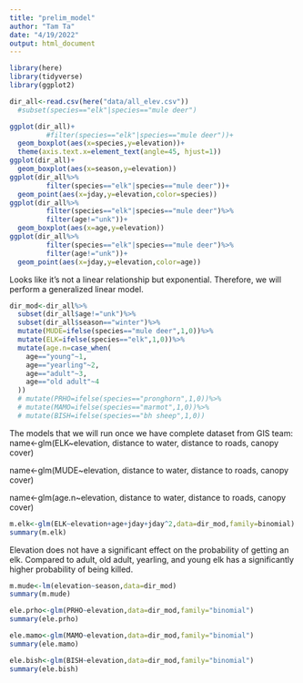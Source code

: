 ```yaml
---
title: "prelim_model"
author: "Tam Ta"
date: "4/19/2022"
output: html_document
---
```


```r
library(here)
library(tidyverse)
library(ggplot2)
```

```r
dir_all<-read.csv(here("data/all_elev.csv"))
  #subset(species=="elk"|species=="mule deer")
```

```r
ggplot(dir_all)+
         #filter(species=="elk"|species=="mule deer"))+
  geom_boxplot(aes(x=species,y=elevation))+
  theme(axis.text.x=element_text(angle=45, hjust=1))
ggplot(dir_all)+
  geom_boxplot(aes(x=season,y=elevation))
ggplot(dir_all%>%
         filter(species=="elk"|species=="mule deer"))+
  geom_point(aes(x=jday,y=elevation,color=species))
ggplot(dir_all%>%
         filter(species=="elk"|species=="mule deer")%>%
         filter(age!="unk"))+
  geom_boxplot(aes(x=age,y=elevation))
ggplot(dir_all%>%
         filter(species=="elk"|species=="mule deer")%>%
         filter(age!="unk"))+
  geom_point(aes(x=jday,y=elevation,color=age))
```
Looks like it's not a linear relationship but exponential. Therefore, we will perform a generalized linear model.

```r
dir_mod<-dir_all%>%
  subset(dir_all$age!="unk")%>%
  subset(dir_all$season=="winter")%>%
  mutate(MUDE=ifelse(species=="mule deer",1,0))%>%
  mutate(ELK=ifelse(species=="elk",1,0))%>%
  mutate(age.n=case_when(
    age=="young"~1,
    age=="yearling"~2,
    age=="adult"~3,
    age=="old adult"~4
  ))
  # mutate(PRHO=ifelse(species=="pronghorn",1,0))%>%
  # mutate(MAMO=ifelse(species=="marmot",1,0))%>%
  # mutate(BISH=ifelse(species=="bh sheep",1,0))
```
The models that we will run once we have complete dataset from GIS team:
name<-glm(ELK~elevation, distance to water, distance to roads, canopy cover)

name<-glm(MUDE~elevation, distance to water, distance to roads, canopy cover)

name<-glm(age.n~elevation, distance to water, distance to roads, canopy cover)

```r
m.elk<-glm(ELK~elevation+age+jday+jday^2,data=dir_mod,family=binomial)
summary(m.elk)
```
Elevation does not have a significant effect on the probability of getting an elk.
Compared to adult, old adult, yearling, and young elk has a significantly higher probability of being killed.

```r
m.mude<-lm(elevation~season,data=dir_mod)
summary(m.mude)
```

```r
ele.prho<-glm(PRHO~elevation,data=dir_mod,family="binomial")
summary(ele.prho)
```

```r
ele.mamo<-glm(MAMO~elevation,data=dir_mod,family="binomial")
summary(ele.mamo)
```

```r
ele.bish<-glm(BISH~elevation,data=dir_mod,family="binomial")
summary(ele.bish)
```

